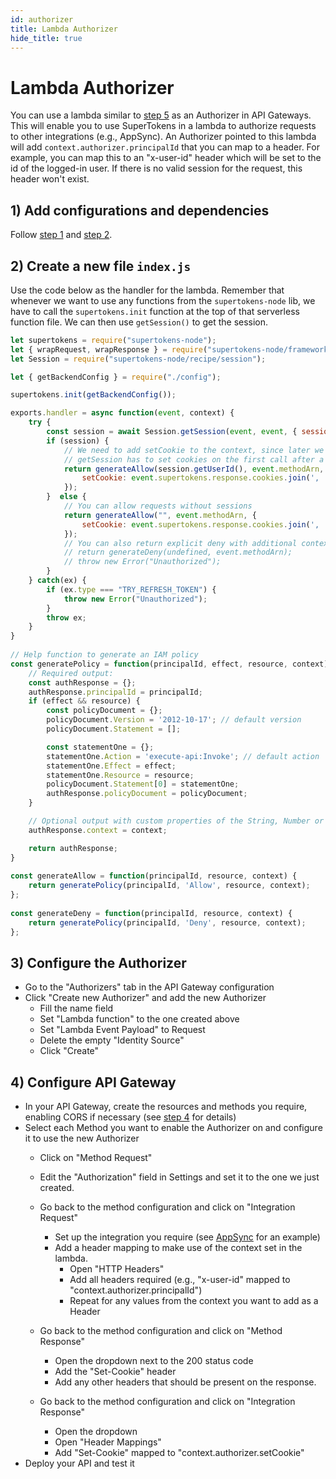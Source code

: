 ```yaml
---
id: authorizer
title: Lambda Authorizer
hide_title: true
---
```


<!-- COPY DOCS -->
<!-- ./session/serverless/with-aws-lambda/authorizer.mdx -->

# Lambda Authorizer

You can use a lambda similar to [step 5](./session-verification) as an Authorizer in API Gateways. This will enable you to use SuperTokens in a lambda to authorize requests to other integrations (e.g., AppSync). An Authorizer pointed to this lambda will add `context.authorizer.principalId` that you can map to a header. For example, you can map this to an "x-user-id" header which will be set to the id of the logged-in user. If there is no valid session for the request, this header won't exist.

## 1) Add configurations and dependencies

Follow [step 1](./frontend) and [step 2](./backend-config).

## 2) Create a new file `index.js`
Use the code below as the handler for the lambda. Remember that whenever we want to use any functions from the `supertokens-node` lib, we have to call the `supertokens.init` function at the top of that serverless function file. We can then use `getSession()` to get the session.

```jsx title="index.js"
let supertokens = require("supertokens-node");
let { wrapRequest, wrapResponse } = require("supertokens-node/framework/awsLambda");
let Session = require("supertokens-node/recipe/session");

let { getBackendConfig } = require("./config");

supertokens.init(getBackendConfig());

exports.handler = async function(event, context) {
    try {
        const session = await Session.getSession(event, event, { sessionRequired: false });
        if (session) {
            // We need to add setCookie to the context, since later we will be mapping this to a Set-Cookie header on the response
            // getSession has to set cookies on the first call after a refresh.
            return generateAllow(session.getUserId(), event.methodArn, {
                setCookie: event.supertokens.response.cookies.join(', '),
            });
        }  else {
            // You can allow requests without sessions
            return generateAllow("", event.methodArn, {
                setCookie: event.supertokens.response.cookies.join(', '),
            });
            // You can also return explicit deny with additional context, but you should configure these as 401s so the frontend SDK can handle them.
            // return generateDeny(undefined, event.methodArn);
            // throw new Error("Unauthorized");
        }
    } catch(ex) {
        if (ex.type === "TRY_REFRESH_TOKEN") {
            throw new Error("Unauthorized");
        }
        throw ex;
    }
}
     
// Help function to generate an IAM policy
const generatePolicy = function(principalId, effect, resource, context) {
    // Required output:
    const authResponse = {};
    authResponse.principalId = principalId;
    if (effect && resource) {
        const policyDocument = {};
        policyDocument.Version = '2012-10-17'; // default version
        policyDocument.Statement = [];

        const statementOne = {};
        statementOne.Action = 'execute-api:Invoke'; // default action
        statementOne.Effect = effect;
        statementOne.Resource = resource;
        policyDocument.Statement[0] = statementOne;
        authResponse.policyDocument = policyDocument;
    }

    // Optional output with custom properties of the String, Number or Boolean type.
    authResponse.context = context;

    return authResponse;
}
     
const generateAllow = function(principalId, resource, context) {
    return generatePolicy(principalId, 'Allow', resource, context);
};
     
const generateDeny = function(principalId, resource, context) {
    return generatePolicy(principalId, 'Deny', resource, context);
};
```

## 3) Configure the Authorizer

- Go to the "Authorizers" tab in the API Gateway configuration
- Click "Create new Authorizer" and add the new Authorizer
    - Fill the name field
    - Set "Lambda function" to the one created above
    - Set "Lambda Event Payload" to Request
    - Delete the empty "Identity Source"
    - Click "Create"


## 4) Configure API Gateway
- In your API Gateway, create the resources and methods you require, enabling CORS if necessary (see [step 4](./api-gateway-config) for details)
- Select each Method you want to enable the Authorizer on and configure it to use the new Authorizer
    - Click on "Method Request"
    - Edit the "Authorization" field in Settings and set it to the one we just created.
    - Go back to the method configuration and click on "Integration Request"
        - Set up the integration you require (see [AppSync](./appsync-integration) for an example)
        - Add a header mapping to make use of the context set in the lambda.
            - Open "HTTP Headers"
            - Add all headers required (e.g., "x-user-id" mapped to "context.authorizer.principalId")
            - Repeat for any values from the context you want to add as a Header

    - Go back to the method configuration and click on "Method Response"
        - Open the dropdown next to the 200 status code
        - Add the "Set-Cookie" header
        - Add any other headers that should be present on the response.

    - Go back to the method configuration and click on "Integration Response"
        - Open the dropdown
        - Open "Header Mappings"
        - Add "Set-Cookie" mapped to "context.authorizer.setCookie"
- Deploy your API and test it